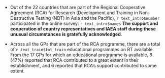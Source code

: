 
* Out of the 22 countries that are part of the Regional Cooperative Agreement (RCA) for Research (Development and Training in Non-Destructive Testing (NDT) in Asia and the Pacific), `r text_intro$number` participated in the online survey: `r text_intro$names` **The support and cooperation of country representatives and IAEA staff during these unusual circumstances is gratefully acknowledged**.


* Across all the GPs that are part of the RCA programme, there are a total of `r text_train$tot_train` educational programmes on RT available. From the 17 GPs for which an educational programme is available, 8 (47%) reported that RCA contributed to a great extent in their establishment, and 6 reported that RCA's support contributed to some extent.
